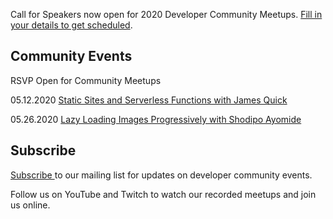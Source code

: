 
<Card>

<Text my={20}>Call for Speakers now open for 2020 Developer Community Meetups. <a href="https://forms.gle/25rCPEE6WwsjMQSs7" target="_blank" rel="noopener noreferrer">Fill in your details to get scheduled</a>.</Text>

## Community Events

RSVP Open for Community Meetups 

<Text my={20}>05.12.2020  <a href="https://www.eventbrite.com/e/javascript-and-friends-online-meetup-tickets-102587197068" target="_blank" rel="noopener noreferrer">Static Sites and Serverless Functions with James Quick</a></Text>

<Text my={20}>05.26.2020  <a href="https://www.eventbrite.com/e/javascript-and-friends-online-meetup-tickets-104359905286" target="_blank" rel="noopener noreferrer">Lazy Loading Images Progressively with Shodipo Ayomide</a></Text>

## Subscribe

<a href="http://eepurl.com/gubqeb" target="_blank">Subscribe </a>to our mailing list for updates on developer community events. 

Follow us on YouTube and Twitch to watch our recorded meetups and join us online.

</Card>
